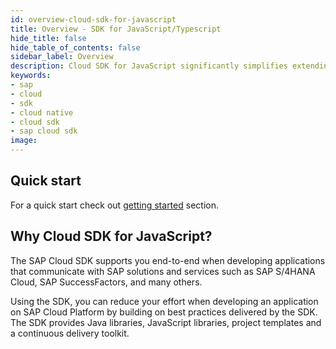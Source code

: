 ```yaml
---
id: overview-cloud-sdk-for-javascript
title: Overview - SDK for JavaScript/Typescript
hide_title: false
hide_table_of_contents: false
sidebar_label: Overview
description: Cloud SDK for JavaScript significantly simplifies extending and developing application with SAP Cloud Platform
keywords:
- sap
- cloud
- sdk
- cloud native
- cloud sdk
- sap cloud sdk
image:
---
```

<!--
:::success Cloud SDK customer survey
Please, take our [survey](https://sapinsights.eu.qualtrics.com/jfe/form/SV_0pUmWpCadpoLhyZ) to help future development of Cloud SDK. Thanks in advance for valuable feedback!
:::
-->

## Quick start ##

For a quick start check out [getting started](getting-started ) section.

## Why Cloud SDK for JavaScript? ##

The SAP Cloud SDK supports you end-to-end when developing applications that communicate with SAP solutions and services such as SAP S/4HANA Cloud, SAP SuccessFactors, and many others.

Using the SDK, you can reduce your effort when developing an application on SAP Cloud Platform by building on best practices delivered by the SDK. The SDK provides Java libraries, JavaScript libraries, project templates and a continuous delivery toolkit.
